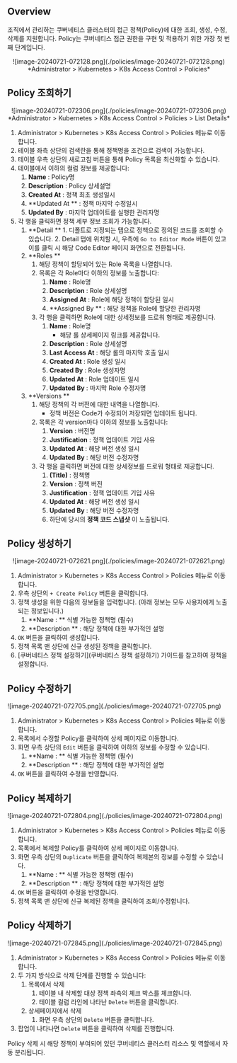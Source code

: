 
## Overview

조직에서 관리하는 쿠버네티스 클러스터의 접근 정책(Policy)에 대한 조회, 생성, 수정, 삭제를 지원합니다. Policy는 쿠버네티스 접근 권한을 구현 및 적용하기 위한 가장 첫 번째 단계입니다.
<p align="center">
![image-20240721-072128.png](./policies/image-20240721-072128.png)
*Administrator &gt; Kubernetes &gt; K8s Access Control &gt; Policies*
</p>


## Policy 조회하기

<p align="center">
![image-20240721-072306.png](./policies/image-20240721-072306.png)
*Administrator &gt; Kubernetes &gt; K8s Access Control &gt; Policies &gt; List Details*
</p>

1. Administrator &gt; Kubernetes &gt; K8s Access Control &gt; Policies 메뉴로 이동합니다.
2. 테이블 좌측 상단의 검색란을 통해 정책명을 조건으로 검색이 가능합니다.
3. 테이블 우측 상단의 새로고침 버튼을 통해 Policy 목록을 최신화할 수 있습니다.
4. 테이블에서 이하의 컬럼 정보를 제공합니다:
    1.  **Name**  : Policy명
    2.  **Description**  : Policy 상세설명
    3.  **Created At**  : 정책 최초 생성일시
    4.  **Updated At ** : 정책 마지막 수정일시
    5.  **Updated By**  : 마지막 업데이트를 실행한 관리자명
5. 각 행을 클릭하면 정책 세부 정보 조회가 가능합니다.
    1.   **Detail ** 
        1. 디폴트로 지정되는 탭으로 정책으로 정의된 코드를 조회할 수 있습니다.
        2. Detail 탭에 위치할 시, 우측에 `Go to Editor Mode` 버튼이 있고 이를 클릭 시 해당 Code Editor 페이지 화면으로 전환됩니다.
    2.  **Roles ** 
        1. 해당 정책이 할당되어 있는 Role 목록을 나열합니다.
        2. 목록은 각 Role마다 이하의 정보를 노출합니다:
            1.  **Name**  : Role명
            2.  **Description**  : Role 상세설명
            3.  **Assigned At**  : Role에 해당 정책이 할당된 일시
            4.  **Assigned By ** : 해당 정책을 Role에 할당한 관리자명
        3. 각 행을 클릭하면 Role에 대한 상세정보를 드로워 형태로 제공합니다. 
            1.  **Name**  : Role명 
                * 해당 롤 상세페이지 링크를 제공합니다.
            2.  **Description**  : Role 상세설명
            3.  **Last Access At**  : 해당 롤의 마지막 호출 일시
            4.  **Created At**  : Role 생성 일시
            5.  **Created By**  : Role 생성자명
            6.  **Updated At**  : Role 업데이트 일시
            7.  **Updated By**  : 마지막 Role 수정자명
    3.  **Versions ** 
        1. 해당 정책의 각 버전에 대한 내역을 나열합니다. 
            * 정책 버전은 Code가 수정되어 저장되면 업데이트 됩니다. 
        2. 목록은 각 version마다 이하의 정보를 노출합니다:
            1.  **Version**  : 버전명
            2.  **Justification**  : 정책 업데이트 기입 사유 
            3.  **Updated At**  : 해당 버전 생성 일시
            4.  **Updated By**  : 해당 버전 수정자명
        3. 각 행을 클릭하면 버전에 대한 상세정보를 드로워 형태로 제공합니다. 
            1.  **(Title)**  : 정책명
            2.  **Version**  : 정책 버전
            3.  **Justification**  : 정책 업데이트 기입 사유 
            4.  **Updated At**  : 해당 버전 생성 일시
            5.  **Updated By**  : 해당 버전 수정자명
            6. 하단에 당시의  **정책 코드 스냅샷** 이 노출됩니다.


## Policy 생성하기

<p align="center">
![image-20240721-072621.png](./policies/image-20240721-072621.png)
</p>

1. Administrator &gt; Kubernetes &gt; K8s Access Control &gt; Policies 메뉴로 이동합니다.
2. 우측 상단의 `+ Create Policy` 버튼을 클릭합니다.
3. 정책 생성을 위한 다음의 정보들을 입력합니다. (아래 정보는 모두 사용자에게 노출되는 정보입니다.)
    1.  **Name : ** 식별 가능한 정책명 (필수)
    2.  **Description ** : 해당 정책에 대한 부가적인 설명
4. `OK` 버튼을 클릭하여 생성합니다.
5. 정책 목록 맨 상단에 신규 생성된 정책을 클릭합니다. 
6. [쿠버네티스 정책 설정하기](쿠버네티스 정책 설정하기) 가이드를 참고하여 정책을 설정합니다. 


## Policy 수정하기

<p align="left">
![image-20240721-072705.png](./policies/image-20240721-072705.png)
</p>

1. Administrator &gt; Kubernetes &gt; K8s Access Control &gt; Policies 메뉴로 이동합니다.
2. 목록에서 수정할 Policy를 클릭하여 상세 페이지로 이동합니다.
3. 화면 우측 상단의 `Edit` 버튼을 클릭하여 이하의 정보를 수정할 수 있습니다.
    1.  **Name : ** 식별 가능한 정책명 (필수)
    2.  **Description ** : 해당 정책에 대한 부가적인 설명
4. `OK` 버튼을 클릭하여 수정을 반영합니다.


## Policy 복제하기

<p align="left">
![image-20240721-072804.png](./policies/image-20240721-072804.png)
</p>

1. Administrator &gt; Kubernetes &gt; K8s Access Control &gt; Policies 메뉴로 이동합니다.
2. 목록에서 복제할 Policy를 클릭하여 상세 페이지로 이동합니다.
3. 화면 우측 상단의 `Duplicate` 버튼을 클릭하여 복제본의 정보를 수정할 수 있습니다.
    1.  **Name : ** 식별 가능한 정책명 (필수)
    2.  **Description ** : 해당 정책에 대한 부가적인 설명
4. `OK` 버튼을 클릭하여 수정을 반영합니다.
5. 정책 목록 맨 상단에 신규 복제된 정책을 클릭하여 조회/수정합니다. 


## Policy 삭제하기

<p align="left">
![image-20240721-072845.png](./policies/image-20240721-072845.png)
</p>

1. Administrator &gt; Kubernetes &gt; K8s Access Control &gt; Policies 메뉴로 이동합니다.
2. 두 가지 방식으로 삭제 단계를 진행할 수 있습니다:
    1. 목록에서 삭제 
        1. 테이블 내 삭제할 대상 정책 좌측의 체크 박스를 체크합니다.
        2. 테이블 컬럼 라인에 나타난 `Delete` 버튼을 클릭합니다. 
    2. 상세페이지에서 삭제
        1. 화면 우측 상단의 `Delete` 버튼을 클릭합니다.
3. 팝업이 나타나면 `Delete` 버튼을 클릭하여 삭제를 진행합니다. 

<Callout type="important">
Policy 삭제 시 해당 정책이 부여되어 있던 쿠버네티스 클러스터 리소스 및 역할에서 자동 분리됩니다.
</Callout>
